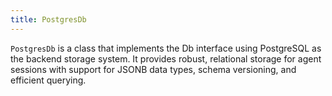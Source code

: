 ```yaml
---
title: PostgresDb
---
```


`PostgresDb` is a class that implements the Db interface using PostgreSQL as the backend storage system. It provides robust, relational storage for agent sessions with support for JSONB data types, schema versioning, and efficient querying.

<Snippet file="db-postgres-params.mdx" />